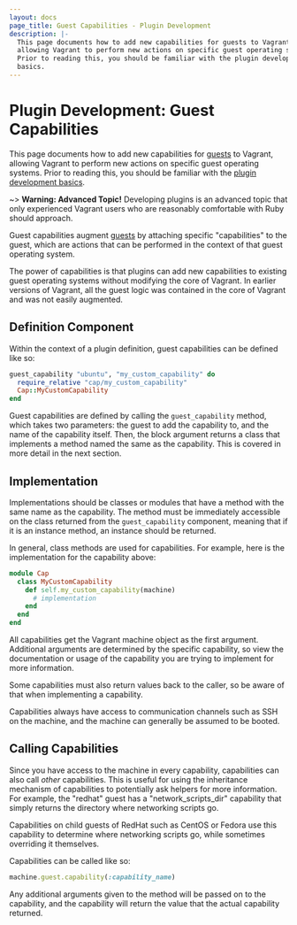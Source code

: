 ```yaml
---
layout: docs
page_title: Guest Capabilities - Plugin Development
description: |-
  This page documents how to add new capabilities for guests to Vagrant,
  allowing Vagrant to perform new actions on specific guest operating systems.
  Prior to reading this, you should be familiar with the plugin development
  basics.
---
```


# Plugin Development: Guest Capabilities

This page documents how to add new capabilities for [guests](/vagrant/docs/plugins/guests)
to Vagrant, allowing Vagrant to perform new actions on specific guest
operating systems.
Prior to reading this, you should be familiar
with the [plugin development basics](/vagrant/docs/plugins/development-basics).

~> **Warning: Advanced Topic!** Developing plugins is an
advanced topic that only experienced Vagrant users who are reasonably
comfortable with Ruby should approach.

Guest capabilities augment [guests](/vagrant/docs/plugins/guests) by attaching
specific "capabilities" to the guest, which are actions that can be performed
in the context of that guest operating system.

The power of capabilities is that plugins can add new capabilities to
existing guest operating systems without modifying the core of Vagrant.
In earlier versions of Vagrant, all the guest logic was contained in the
core of Vagrant and was not easily augmented.

## Definition Component

Within the context of a plugin definition, guest capabilities can be
defined like so:

```ruby
guest_capability "ubuntu", "my_custom_capability" do
  require_relative "cap/my_custom_capability"
  Cap::MyCustomCapability
end
```

Guest capabilities are defined by calling the `guest_capability` method,
which takes two parameters: the guest to add the capability to, and the
name of the capability itself. Then, the block argument returns a class
that implements a method named the same as the capability. This is
covered in more detail in the next section.

## Implementation

Implementations should be classes or modules that have a method with
the same name as the capability. The method must be immediately accessible
on the class returned from the `guest_capability` component, meaning that
if it is an instance method, an instance should be returned.

In general, class methods are used for capabilities. For example, here
is the implementation for the capability above:

```ruby
module Cap
  class MyCustomCapability
    def self.my_custom_capability(machine)
      # implementation
    end
  end
end
```

All capabilities get the Vagrant machine object as the first argument.
Additional arguments are determined by the specific capability, so view the
documentation or usage of the capability you are trying to implement for more
information.

Some capabilities must also return values back to the caller, so be aware
of that when implementing a capability.

Capabilities always have access to communication channels such as SSH
on the machine, and the machine can generally be assumed to be booted.

## Calling Capabilities

Since you have access to the machine in every capability, capabilities can
also call _other_ capabilities. This is useful for using the inheritance
mechanism of capabilities to potentially ask helpers for more information.
For example, the "redhat" guest has a "network_scripts_dir" capability that
simply returns the directory where networking scripts go.

Capabilities on child guests of RedHat such as CentOS or Fedora use this
capability to determine where networking scripts go, while sometimes overriding
it themselves.

Capabilities can be called like so:

```ruby
machine.guest.capability(:capability_name)
```

Any additional arguments given to the method will be passed on to the
capability, and the capability will return the value that the actual
capability returned.
